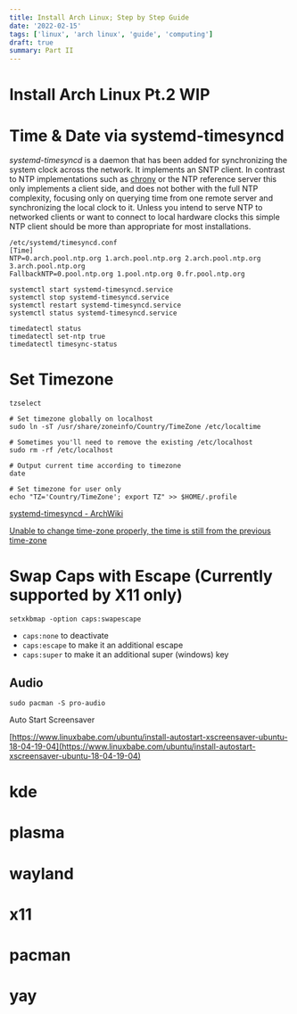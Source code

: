 ```yaml
---
title: Install Arch Linux; Step by Step Guide
date: '2022-02-15'
tags: ['linux', 'arch linux', 'guide', 'computing']
draft: true
summary: Part II
---
```


# Install Arch Linux Pt.2 WIP

# **Time & Date via systemd-timesyncd**

_systemd-timesyncd_ is a daemon that has been added for synchronizing the system clock across the network. It implements an SNTP client. In contrast to NTP implementations such as [chrony](https://wiki.archlinux.org/title/Chrony) or the NTP reference server this only implements a client side, and does not bother with the full NTP complexity, focusing only on querying time from one remote server and synchronizing the local clock to it. Unless you intend to serve NTP to networked clients or want to connect to local hardware clocks this simple NTP client should be more than appropriate for most installations.

```
/etc/systemd/timesyncd.conf
[Time]
NTP=0.arch.pool.ntp.org 1.arch.pool.ntp.org 2.arch.pool.ntp.org 3.arch.pool.ntp.org
FallbackNTP=0.pool.ntp.org 1.pool.ntp.org 0.fr.pool.ntp.org

```

```
systemctl start systemd-timesyncd.service
systemctl stop systemd-timesyncd.service
systemctl restart systemd-timesyncd.service
systemctl status systemd-timesyncd.service

```

```
timedatectl status
timedatectl set-ntp true
timedatectl timesync-status

```

# **Set Timezone**

```
tzselect

# Set timezone globally on localhost
sudo ln -sT /usr/share/zoneinfo/Country/TimeZone /etc/localtime

# Sometimes you'll need to remove the existing /etc/localhost
sudo rm -rf /etc/localhost

# Output current time according to timezone
date

# Set timezone for user only
echo "TZ='Country/TimeZone'; export TZ" >> $HOME/.profile

```

[systemd-timesyncd - ArchWiki](https://wiki.archlinux.org/title/Systemd-timesyncd)

[Unable to change time-zone properly, the time is still from the previous time-zone](https://unix.stackexchange.com/questions/297577/unable-to-change-time-zone-properly-the-time-is-still-from-the-previous-time-zo)

# **Swap Caps with Escape (Currently supported by X11 only)**

`setxkbmap -option caps:swapescape`

- `caps:none` to deactivate
- `caps:escape` to make it an additional escape
- `caps:super` to make it an additional super (windows) key

## **Audio**

`sudo pacman -S pro-audio`

Auto Start Screensaver

[https://www.linuxbabe.com/ubuntu/install-autostart-xscreensaver-ubuntu-18-04-19-04](https://www.linuxbabe.com/ubuntu/install-autostart-xscreensaver-ubuntu-18-04-19-04)

# kde

# plasma

# wayland

# x11

# pacman

# yay

